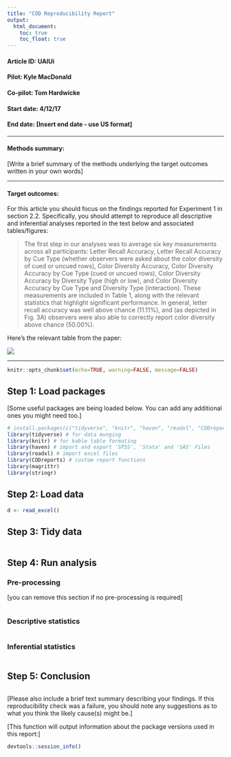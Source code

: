 ```yaml
---
title: "COD Reproducibility Report"
output:
  html_document:
    toc: true
    toc_float: true
---
```


#### Article ID: UAIUi
#### Pilot: Kyle MacDonald
#### Co-pilot: Tom Hardwicke  
#### Start date: 4/12/17
#### End date: [Insert end date - use US format]   

-------

#### Methods summary: 
[Write a brief summary of the methods underlying the target outcomes written in your own words]

------

#### Target outcomes: 

For this article you should focus on the findings reported for Experiment 1 in section 2.2. Specifically, you should attempt to reproduce all descriptive and inferential analyses reported in the text below and associated tables/figures:

> The first step in our analyses was to average six key measurements across all participants: Letter Recall Accuracy, Letter Recall Accuracy by Cue Type (whether observers were asked about the color diversity of cued or uncued rows), Color Diversity Accuracy, Color Diversity Accuracy by Cue Type (cued or uncued rows), Color Diversity Accuracy by Diversity Type (high or low), and Color Diversity Accuracy by Cue Type and Diversity Type (interaction). These measurements are included in Table 1, along with the relevant statistics that highlight significant performance. In general, letter recall accuracy was well above chance (11.11%), and (as depicted in Fig. 3A) observers were also able to correctly report color diversity above chance (50.00%).
  
Here's the relevant table from the paper:  

![](figs/uaiui_table1.png)

------

```r
knitr::opts_chunk$set(echo=TRUE, warning=FALSE, message=FALSE)
```

## Step 1: Load packages

[Some useful packages are being loaded below. You can add any additional ones you might need too.]

```r
# install.packages(c("tidyverse", "knitr", "haven", "readxl", "CODreports", "magrittr", "stringr"))
library(tidyverse) # for data munging
library(knitr) # for kable table formating
library(haven) # import and export 'SPSS', 'Stata' and 'SAS' Files
library(readxl) # import excel files
library(CODreports) # custom report functions
library(magrittr)
library(stringr)
```

## Step 2: Load data

```r
d <- read_excel()
```

## Step 3: Tidy data

```r
```

## Step 4: Run analysis

### Pre-processing

[you can remove this section if no pre-processing is required]

```r
```

### Descriptive statistics

```r
```

### Inferential statistics

```r
```

## Step 5: Conclusion

```r
```

[Please also include a brief text summary describing your findings. If this reproducibility check was a failure, you should note any suggestions as to what you think the likely cause(s) might be.]

[This function will output information about the package versions used in this report:]

```r
devtools::session_info()
```
